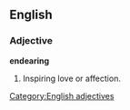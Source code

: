 ==English==

===Adjective===
'''endearing'''
# Inspiring love or affection.

[[Category:English adjectives]]